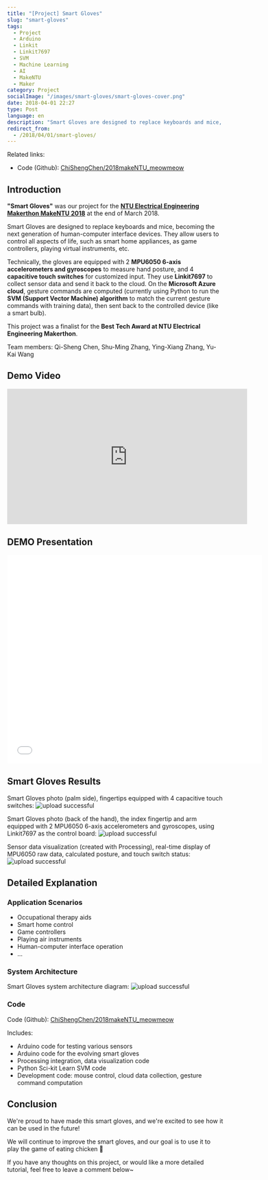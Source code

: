 ```yaml
---
title: "[Project] Smart Gloves"
slug: "smart-gloves"
tags:
  - Project
  - Arduino
  - Linkit
  - Linkit7697
  - SVM
  - Machine Learning
  - AI
  - MakeNTU
  - Maker
category: Project
socialImage: "/images/smart-gloves/smart-gloves-cover.png"
date: 2018-04-01 22:27
type: Post
language: en
description: "Smart Gloves are designed to replace keyboards and mice, becoming the next generation of human-computer interface devices. They allow users to control all aspects of life, such as smart home appliances, as game controllers, playing virtual instruments, etc."
redirect_from:
  - /2018/04/01/smart-gloves/
---
```


Related links:

- Code (Github): [ChiShengChen/2018makeNTU_meowmeow](https://github.com/ChiShengChen/2018makeNTU_meowmeow)

## Introduction

**"Smart Gloves"** was our project for the **[NTU Electrical Engineering Makerthon MakeNTU 2018](https://make.ntuee.org/)** at the end of March 2018.

Smart Gloves are designed to replace keyboards and mice, becoming the next generation of human-computer interface devices. They allow users to control all aspects of life, such as smart home appliances, as game controllers, playing virtual instruments, etc.

Technically, the gloves are equipped with 2 **MPU6050 6-axis accelerometers and gyroscopes** to measure hand posture, and 4 **capacitive touch switches** for customized input. They use **Linkit7697** to collect sensor data and send it back to the cloud. On the **Microsoft Azure cloud**, gesture commands are computed (currently using Python to run the **SVM (Support Vector Machine) algorithm** to match the current gesture commands with training data), then sent back to the controlled device (like a smart bulb).

This project was a finalist for the **Best Tech Award at NTU Electrical Engineering Makerthon**.

Team members: Qi-Sheng Chen, Shu-Ming Zhang, Ying-Xiang Zhang, Yu-Kai Wang

## Demo Video

<iframe
  width="560"
  height="315"
  src="https://www.youtube-nocookie.com/embed/IuPLv4no5wM"
  title="YouTube video player"
  frameborder="0"
  allow="accelerometer; autoplay; clipboard-write; encrypted-media; gyroscope; picture-in-picture"
  allowfullscreen
></iframe>

## DEMO Presentation

<iframe
  src="//www.slideshare.net/slideshow/embed_code/key/vIXyL3S3HIDlPi"
  width="595"
  height="485"
  frameborder="0"
  marginwidth="0"
  marginheight="0"
  scrolling="no"
  style={{
    border: "1px solid #CCC",
    borderWidth: "1px",
    marginBottom: "5px",
    maxWidth: "100%",
  }}
  allowfullscreen
></iframe>

## Smart Gloves Results

Smart Gloves photo (palm side), fingertips equipped with 4 capacitive touch switches:
![upload successful](/images/smart-gloves/pasted-5.png)

Smart Gloves photo (back of the hand), the index fingertip and arm equipped with 2 MPU6050 6-axis accelerometers and gyroscopes, using Linkit7697 as the control board:
![upload successful](/images/smart-gloves/pasted-4.png)

Sensor data visualization (created with Processing), real-time display of MPU6050 raw data, calculated posture, and touch switch status:
![upload successful](/images/smart-gloves/pasted-6.png)

## Detailed Explanation

### Application Scenarios

- Occupational therapy aids
- Smart home control
- Game controllers
- Playing air instruments
- Human-computer interface operation
- ...

### System Architecture

Smart Gloves system architecture diagram:
![upload successful](/images/smart-gloves/pasted-7.png)

### Code

Code (Github): [ChiShengChen/2018makeNTU_meowmeow](https://github.com/ChiShengChen/2018makeNTU_meowmeow)

Includes:

- Arduino code for testing various sensors
- Arduino code for the evolving smart gloves
- Processing integration, data visualization code
- Python Sci-kit Learn SVM code
- Development code: mouse control, cloud data collection, gesture command computation

## Conclusion

We're proud to have made this smart gloves, and we're excited to see how it can be used in the future!

We will continue to improve the smart gloves, and our goal is to use it to play the game of eating chicken 🐔

If you have any thoughts on this project, or would like a more detailed tutorial, feel free to leave a comment below~
